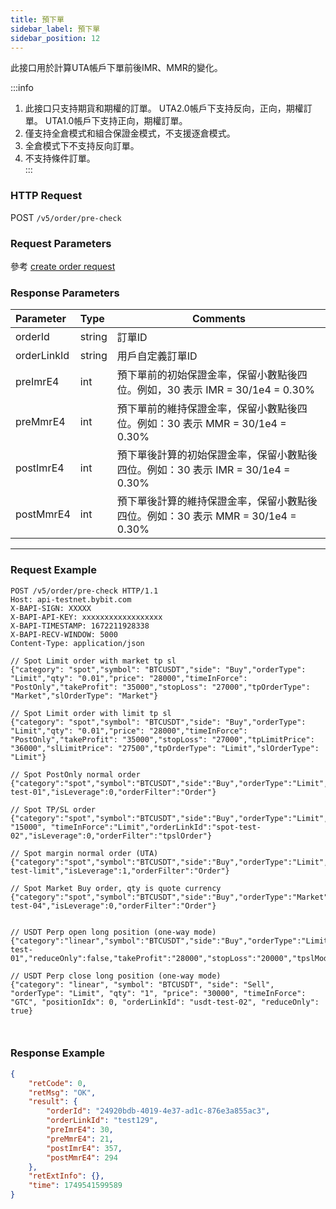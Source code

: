 ```yaml
---
title: 預下單
sidebar_label: 預下單
sidebar_position: 12
---
```

此接口用於計算UTA帳戶下單前後IMR、MMR的變化。

:::info
1. 此接口只支持期貨和期權的訂單。 UTA2.0帳戶下支持反向，正向，期權訂單。 UTA1.0帳戶下支持正向，期權訂單。<br/>
2. 僅支持全倉模式和組合保證金模式，不支援逐倉模式。 <br/>
3. 全倉模式下不支持反向訂單。 <br/>
4. 不支持條件訂單。 <br/>
:::

### HTTP Request
POST `/v5/order/pre-check`

### Request Parameters
參考 [create order request](../order/create-order#request-parameters)

### Response Parameters
| Parameter | Type | Comments|
|:----- |:-----|----- |
|orderId |string |訂單ID |
|orderLinkId |string |用戶自定義訂單ID |
|preImrE4 |int |預下單前的初始保證金率，保留小數點後四位。例如，30 表示 IMR = 30/1e4 = 0.30%|
|preMmrE4 |int |預下單前的維持保證金率，保留小數點後四位。例如：30 表示 MMR = 30/1e4 = 0.30%|
|postImrE4 |int |預下單後計算的初始保證金率，保留小數點後四位。例如：30 表示 IMR = 30/1e4 = 0.30%|
|postMmrE4 |int |預下單後計算的維持保證金率，保留小數點後四位。例如：30 表示 MMR = 30/1e4 = 0.30%|
---

### Request Example

<Tabs groupId="programming-languages">
<TabItem value="http" label="HTTP">

```http
POST /v5/order/pre-check HTTP/1.1
Host: api-testnet.bybit.com
X-BAPI-SIGN: XXXXX
X-BAPI-API-KEY: xxxxxxxxxxxxxxxxxx
X-BAPI-TIMESTAMP: 1672211928338
X-BAPI-RECV-WINDOW: 5000
Content-Type: application/json

// Spot Limit order with market tp sl
{"category": "spot","symbol": "BTCUSDT","side": "Buy","orderType": "Limit","qty": "0.01","price": "28000","timeInForce": "PostOnly","takeProfit": "35000","stopLoss": "27000","tpOrderType": "Market","slOrderType": "Market"}

// Spot Limit order with limit tp sl
{"category": "spot","symbol": "BTCUSDT","side": "Buy","orderType": "Limit","qty": "0.01","price": "28000","timeInForce": "PostOnly","takeProfit": "35000","stopLoss": "27000","tpLimitPrice": "36000","slLimitPrice": "27500","tpOrderType": "Limit","slOrderType": "Limit"}

// Spot PostOnly normal order
{"category":"spot","symbol":"BTCUSDT","side":"Buy","orderType":"Limit","qty":"0.1","price":"15600","timeInForce":"PostOnly","orderLinkId":"spot-test-01","isLeverage":0,"orderFilter":"Order"}

// Spot TP/SL order
{"category":"spot","symbol":"BTCUSDT","side":"Buy","orderType":"Limit","qty":"0.1","price":"15600","triggerPrice": "15000", "timeInForce":"Limit","orderLinkId":"spot-test-02","isLeverage":0,"orderFilter":"tpslOrder"}

// Spot margin normal order (UTA)
{"category":"spot","symbol":"BTCUSDT","side":"Buy","orderType":"Limit","qty":"0.1","price":"15600","timeInForce":"GTC","orderLinkId":"spot-test-limit","isLeverage":1,"orderFilter":"Order"}

// Spot Market Buy order, qty is quote currency
{"category":"spot","symbol":"BTCUSDT","side":"Buy","orderType":"Market","qty":"200","timeInForce":"IOC","orderLinkId":"spot-test-04","isLeverage":0,"orderFilter":"Order"}


// USDT Perp open long position (one-way mode)
{"category":"linear","symbol":"BTCUSDT","side":"Buy","orderType":"Limit","qty":"1","price":"25000","timeInForce":"GTC","positionIdx":0,"orderLinkId":"usdt-test-01","reduceOnly":false,"takeProfit":"28000","stopLoss":"20000","tpslMode":"Partial","tpOrderType":"Limit","slOrderType":"Limit","tpLimitPrice":"27500","slLimitPrice":"20500"}

// USDT Perp close long position (one-way mode)
{"category": "linear", "symbol": "BTCUSDT", "side": "Sell", "orderType": "Limit", "qty": "1", "price": "30000", "timeInForce": "GTC", "positionIdx": 0, "orderLinkId": "usdt-test-02", "reduceOnly": true}
```

</TabItem>
<TabItem value="python" label="Python">

```python

```

</TabItem>

<TabItem value="Node" label="Node.js">

```n4js

```

</TabItem>
</Tabs>



### Response Example

```json
{
    "retCode": 0,
    "retMsg": "OK",
    "result": {
        "orderId": "24920bdb-4019-4e37-ad1c-876e3a855ac3",
        "orderLinkId": "test129",
        "preImrE4": 30,
        "preMmrE4": 21,
        "postImrE4": 357,
        "postMmrE4": 294
    },
    "retExtInfo": {},
    "time": 1749541599589
}
```

